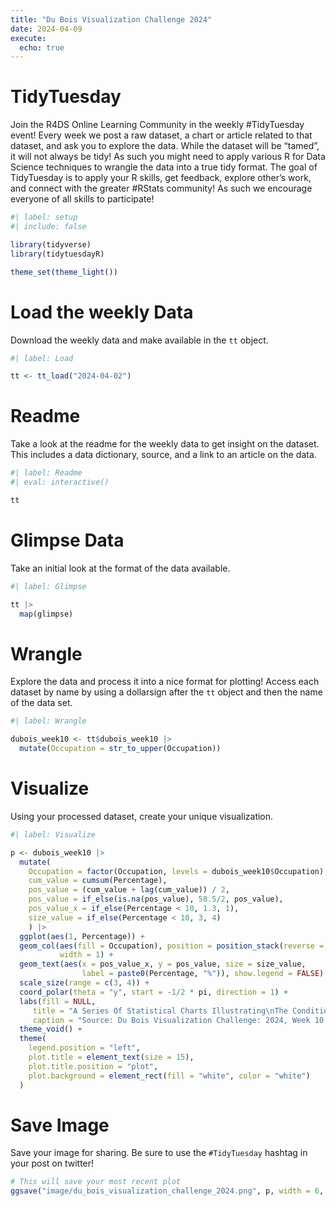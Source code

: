```yaml
---
title: "Du Bois Visualization Challenge 2024"
date: 2024-04-09
execute: 
  echo: true
---
```


# TidyTuesday

Join the R4DS Online Learning Community in the weekly #TidyTuesday event!
Every week we post a raw dataset, a chart or article related to that dataset, and ask you to explore the data.
While the dataset will be “tamed”, it will not always be tidy! As such you might need to apply various R for Data Science techniques to wrangle the data into a true tidy format.
The goal of TidyTuesday is to apply your R skills, get feedback, explore other’s work, and connect with the greater #RStats community!
As such we encourage everyone of all skills to participate!

```r
#| label: setup
#| include: false

library(tidyverse)
library(tidytuesdayR)

theme_set(theme_light())
```

# Load the weekly Data

Download the weekly data and make available in the `tt` object.

```r
#| label: Load

tt <- tt_load("2024-04-02")
```

# Readme

Take a look at the readme for the weekly data to get insight on the dataset.
This includes a data dictionary, source, and a link to an article on the data.

```r
#| label: Readme
#| eval: interactive()

tt

```

# Glimpse Data

Take an initial look at the format of the data available.

```r
#| label: Glimpse

tt |> 
  map(glimpse)

```

# Wrangle

Explore the data and process it into a nice format for plotting! Access each dataset by name by using a dollarsign after the `tt` object and then the name of the data set.

```r
#| label: Wrangle

dubois_week10 <- tt$dubois_week10 |> 
  mutate(Occupation = str_to_upper(Occupation))
```

# Visualize

Using your processed dataset, create your unique visualization.

```r
#| label: Visualize

p <- dubois_week10 |> 
  mutate(
    Occupation = factor(Occupation, levels = dubois_week10$Occupation),
    cum_value = cumsum(Percentage),
    pos_value = (cum_value + lag(cum_value)) / 2,
    pos_value = if_else(is.na(pos_value), 58.5/2, pos_value),
    pos_value_x = if_else(Percentage < 10, 1.3, 1),
    size_value = if_else(Percentage < 10, 3, 4)
    ) |> 
  ggplot(aes(1, Percentage)) +
  geom_col(aes(fill = Occupation), position = position_stack(reverse = TRUE),
           width = 1) +
  geom_text(aes(x = pos_value_x, y = pos_value, size = size_value,
                label = paste0(Percentage, "%")), show.legend = FALSE) +
  scale_size(range = c(3, 4)) +
  coord_polar(theta = "y", start = -1/2 * pi, direction = 1) +
  labs(fill = NULL,
     title = "A Series Of Statistical Charts Illustrating\nThe Conditions Of Descendants Of\nFormal African Slaves Now Resident\nIn The Unites States of America.",
     caption = "Source: Du Bois Visualization Challenge: 2024, Week 10 Data") +
  theme_void() +
  theme(
    legend.position = "left",
    plot.title = element_text(size = 15),
    plot.title.position = "plot",
    plot.background = element_rect(fill = "white", color = "white")
  )
```

# Save Image

Save your image for sharing. Be sure to use the `#TidyTuesday` hashtag in your post on twitter! 

```r

# This will save your most recent plot
ggsave("image/du_bois_visualization_challenge_2024.png", p, width = 6, height = 5)

```
